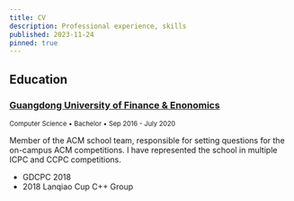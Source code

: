 ```yaml
---
title: CV
description: Professional experience, skills
published: 2023-11-24
pinned: true
---
```


## Education

### [Guangdong University of Finance & Enonomics](https://www.gdufe.edu.cn)

<small>Computer Science &bull; Bachelor &bull; Sep 2016 - July 2020</small>

<Spacer height="lg" />

Member of the ACM school team, responsible for setting questions for the on-campus ACM competitions. I have represented the school in multiple ICPC and CCPC competitions.

<Columns className="One">

  - GDCPC 2018
  - 2018 Lanqiao Cup C++ Group

</Columns>

<Spacer height="lg" />
